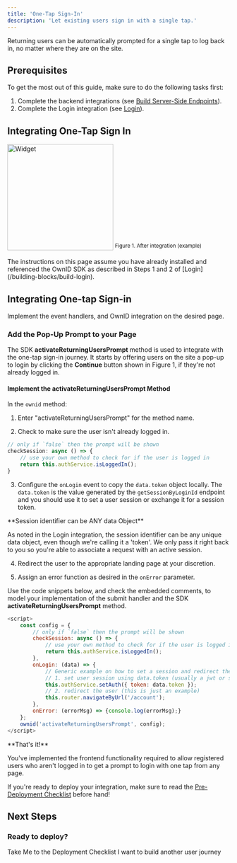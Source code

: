 ```yaml
---
title: 'One-Tap Sign-In'
description: 'Let existing users sign in with a single tap.'
---
```


Returning users can be automatically prompted for a single tap to log back in, no matter where they are on the site.
 
## Prerequisites
To get the most out of this guide, make sure to do the following tasks first: 

1. Complete the backend integrations (see [Build Server-Side Endpoints](/building-blocks/build-server-endpoints)).
2. Complete the Login integration (see [Login](/building-blocks/build-login)). 

## Integrating One-Tap Sign In

<img
  width="240"
  src="/images/returning-user.png"
  alt="Widget"
  />
<sup>Figure 1. After integration (example)</sup>

<Note>
The instructions on this page assume you have already installed and referenced the OwnID SDK as described in Steps 1 and 2 of [Login](/building-blocks/build-login).
</Note>

## Integrating One-tap Sign-in

Implement the event handlers, and OwnID integration on the desired page.

### Add the Pop-Up Prompt to your Page

The SDK **activateReturningUsersPrompt** method is used to integrate with the one-tap sign-in journey. It starts by offering users on the site a pop-up to login by clicking the **Continue** button shown in Figure 1, if they're not already logged in.  

#### Implement the **activateReturningUsersPrompt** Method

In the `ownid` method:

1. Enter "activateReturningUsersPrompt" for the method name. 

2. Check to make sure the user isn't already logged in.
```Javascript Show prompt only to logged out users 
// only if `false` then the prompt will be shown 
checkSession: async () => { 
    // use your own method to check for if the user is logged in
    return this.authService.isLoggedIn(); 
}
```
3. Configure the `onLogin` event to copy the `data.token` object locally. The `data.token` is the value generated by the `getSessionByLoginId` endpoint and you should use it to set a user session or exchange it for a session token.

<Note>
**Session identifier can be ANY data Object**

As noted in the Login integration, the session identifier can be any unique data object, even though we're calling it a 'token'. We only pass it right back to you so you're able to associate a request with an active session.
</Note>

4. Redirect the user to the appropriate landing page at your discretion.

5. Assign an error function as desired in the `onError` parameter.

Use the code snippets below, and check the embedded comments, to model your implementation of the submit handler and the SDK **activateReturningUsersPrompt** method.  

<CodeGroup>

```javascript Javascript
<script>
    const config = {
        // only if `false` then the prompt will be shown 
        checkSession: async () => {
            // use your own method to check for if the user is logged in
            return this.authService.isLoggedIn();
        },
        onLogin: (data) => {
            // Generic example on how to set a session and redirect the user (use your own!)
            // 1. set user session using data.token (usually a jwt or session token), generated in your backend and sent through the OwnID server
            this.authService.setAuth({ token: data.token });
            // 2. redirect the user (this is just an example)
            this.router.navigateByUrl('/account');
        },
        onError: (errorMsg) => {console.log(errorMsg);}
    };
    ownid('activateReturningUsersPrompt', config);
</script>
```
</CodeGroup>


<Check>
**That's it!** 

You've implemented the frontend functionality required to allow registered users who aren't logged in to get a prompt to login with one tap from any page.

If you're ready to deploy your integration, make sure to read the [Pre-Deployment Checklist](/building-blocks/pre-deployment-checklist) before hand!

</Check>

## Next Steps

### Ready to deploy?

<CardGroup cols={2}>
<Card title="YES!" href="/building-blocks/pre-deployment-checklist" icon="rocket-launch">
 Take Me to the Deployment Checklist
</Card>

<Card title="NOT YET" href="/building-blocks/build-frontend-integration"  icon="screwdriver-wrench">
 I want to build another user journey
</Card>


</CardGroup>
